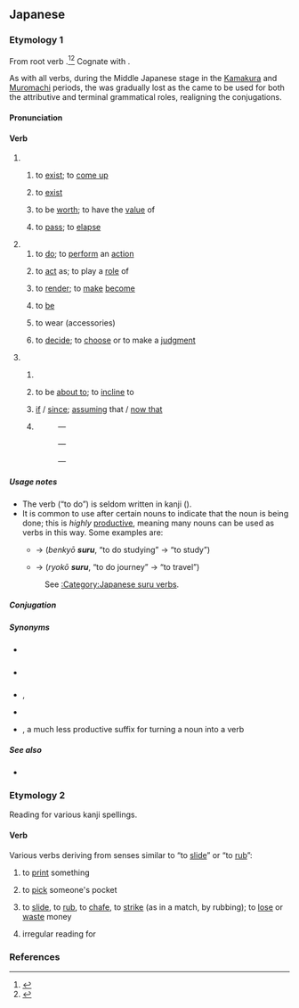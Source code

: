 {{also|ずる}}
==Japanese==

===Etymology 1===
{{ja-kanjitab|alt=為る}}
From {{inh|ja|ojp|-}} root verb {{m|ja|す|tr=su||to do}}.<ref name="KDJ">{{R:Kokugo Dai Jiten}}</ref><ref name="DJR">{{R:Daijirin}}</ref> Cognate with {{cog|ryu|すん|tr=sun}}.

As with all verbs, during the Middle Japanese stage in the [[w:Kamakura period|Kamakura]] and [[w:Muromachi period|Muromachi]] periods, the {{m|ja|終止形|tr=shūshikei||terminal or sentence-ending form}} was gradually lost as the {{m|ja|連体形|tr=rentaikei||attributive form}} came to be used for both the attributive and terminal grammatical roles, realigning the conjugations.

====Pronunciation====
{{ja-pron|する|acc=h|y=kun|acc_ref=NHK}}
{{ja-ojad}}

====Verb====
{{ja-verb|type=suru|tr=both}}

# {{lb|ja|intransitive}}
## {{q|of inanimate objects}} to [[exist]]; to [[come up]]
##: {{ja-x|稲%光が'''する'''|いな%びかり が '''する'''|Lightning '''occurred'''.}}
##: {{ja-x|におい が '''する'''|'''There is''' a smell.}}
## {{q|of a specified state; of a specified quality}} to [[exist]] {{q|in someone or something}}
##: {{ja-x|がっしり'''した'''骨%組み|がっしり '''した''' ほね%ぐみ|a rigid structure}}
## to be [[worth]]; to have the [[value]] of
##: {{ja-x|五%億円も'''する'''絵|ご%おく えん も '''する''' え|a painting '''worth''' 500 million yen}}
## {{q|of time}} to [[pass]]; to [[elapse]]
##: {{ja-x|一%年も'''すれば'''忘れるだろう|いち%ねん も '''すれば''' わすれる だろう|It will be forgotten '''after''' one year.}}
# {{lb|ja|transitive}}
## to [[do]]; to [[perform]] an [[action]]
##: {{ja-usex|何を'''して'''いますか。|なに を '''して''' います か。|What are you '''doing'''?}}
## to [[act]] as; to play a [[role]] of
##: {{ja-x|私が司%会を'''する'''|わたし が し%かい を '''する'''|I '''am''' the anchorman.}}
## to [[render]]; to [[make]] [[become]]
##: {{n-g|Usually "A {{ja-l|を}} B {{ja-l|に}} / {{ja-l|と}} + {{lang|ja|する}} ", to make A become B.}}
##: {{ja-usex|息子を先生に'''する'''|むすこ を せんせい に '''する'''|He is training his son to '''become''' a teacher.}}
##: {{ja-usex|一人に'''しないで'''|ひとり に '''しないで'''|please don't leave me '''to be''' alone by myself}}
##: {{ja-usex|部屋を綺麗に'''する'''|へや を きれい に '''する'''|to clean up one's room}}
## {{q|to be in a specified state; to have a specified quality}} to [[be]]
##: {{ja-usex|怖い目つきを'''する'''|こわい めつき を '''する'''|to '''have''' an intimidating glare}}
## to wear (accessories)
##: {{ja-usex|ネクタイを'''する'''。|ネクタイ を '''する'''。|I '''wear''' a necktie.}}
## to [[decide]]; to [[choose]] or to make a [[judgment]]
##: {{ja-x|まあ、これでよしと'''しよう'''|まあ、これ で よし と '''しよう'''|Alright, let's '''go with''' that.}}
##: {{ja-x|出場を取りやめに'''する'''|しゅつじょう を とりやめ に '''する'''|I '''decided''' to quit the competition.}}
# {{lb|ja|auxiliary}}
## {{n-g|"Verbal noun + emphatic particle (e.g. {{ja-l|は}}, {{ja-l|も}}, {{ja-l|こそ}}, {{ja-l|さえ}}) + {{lang|ja|する}} ", emphasizing the verb.}}
##: {{ja-x|雪は降りは'''した'''が積もらなかった|ゆき は ふり は '''した''' が つもらなかった|It did snow, but the snow did not pile up.}}
## {{n-g|"Volitional form of verb + {{ja-l|と}} + {{lang|ja|する}} ":}} to be [[about to]]; to [[incline]] to
##: {{ja-x|日が沈もうと'''して'''いる|ひ が しずもう と '''して''' いる|The sun is sinking.}}
## {{n-g|" {{ja-l|に}} / {{ja-l|と}} + {{lang|ja|する}} ", to give a condition or standpoint, either real or hypothetical:}} [[if]] / [[since]]; [[assume|assuming]] that / [[now that]]
##: {{ja-x|習%作と'''すれば'''上%々の出来だ|しゅう%さく と '''すれば''' じょう%じょう の でき だ|It is of a considerably good quality as for a practice writing.}}
##: {{ja-x|親と'''して'''は心配するのは当然だ|おや と '''して''' は しんぱい する の は とうぜん だ|It's inevitable to worry about that '''if''' you were the parent.}}
##: {{ja-x|どんなに急いだに'''して'''も間に合わなかっただろう|どんな に いそいだ に '''して''' も ま に あわなかった だろう|It would never have been done in time no matter how hard we had worked.}}
## {{lb|ja|humble}} {{n-g|" {{ja-r|linkto=御|rom=-|御/御|お/ご}} + verbal noun + {{lang|ja|する}} ", a humble form of the verb.}}
##: {{ant|ja|成る}}
##: {{syn|ja|致す}}
##: {{ja-r|届ける|とどける|to deliver}} — {{ja-r|linkto=|お届け'''する'''|お とどけ '''する'''|to deliver|pos=humble}}
##: {{ja-r|伴|とも|company}} — {{ja-r|linkto=|お伴'''します'''|お とも '''します'''|to accompany|pos=humble}}
##: {{ja-r|案内する|あんない する|to guide}} — {{ja-r|linkto=|ご案内'''します'''|ご あんない '''します'''|to guide|pos=humble}}

=====Usage notes=====
* The verb {{lang|ja|する}} (“to do”) is seldom written in kanji ({{ja-l|為る}}).
* It is common to use {{lang|ja|する}} after certain nouns to indicate that the noun is being done; this is ''highly'' [[productive]], meaning many nouns can be used as verbs in this way. Some examples are:
** {{m|ja|勉強|tr=benkyō||studying}} → {{lang|ja|勉強'''する'''}} (''benkyō '''suru''''', “to do studying” → “to study”)
** {{m|ja|旅行|tr=ryokō||journey}} → {{lang|ja|旅行'''する'''}} (''ryokō '''suru''''', “to do journey” → “to travel”)
*: See [[:Category:Japanese suru verbs]].

=====Conjugation=====
{{ja-verbconj-auto|lemma=|kana=
|imperfective=さ・し・せ*
|continuative=し
|terminal=する
|attributive=する
|hypothetical=すれ
|imperative=せよ|imp1_note=¹
|imperative2=しろ|imp2_note=²
|passive=される
|causative=[[させる]]<br>さす
|potential=[[できる]]
|volitional=しよう
|negative=しない
|negative_continuative=せず
|formal=します
|perfective=した
|conjunctive=して
|hypothetical_conditional=すれば
|notes=<small>* The ''sa-'' imperfective occurs in Kansai dialect and in certain set phrases, and forms the base of the passive and causative conjugations ''sareru'', ''saseru'', and ''sasu''. The ''se-'' imperfective occurs in Classical Japanese and in other set phrases, and forms the base of the negative continuative conjugation ''sezu''. The ''shi-'' imperfective is most common in Tokyo-standard everyday modern Japanese for forming the base of the negative conjugation ''shinai''.</small>
¹ <small>Written imperative</small>
² <small>Spoken imperative</small>
}}
{{ja-conj-bungo||irreg-s}}

=====Synonyms=====
* {{sense|to do}} {{ja-r|致す|いたす}} {{qualifier|humble}}
* {{sense|to do}} {{ja-r|やる}} {{qualifier|colloquial}}
* {{sense|to do}} {{ja-r|成す|なす|rom=-}}, {{ja-r|為す|なす}} {{qualifier|somewhat archaic, usage is more limited}}
* {{sense|to do}} {{ja-r|行う|おこなう|to carry out}}
* {{sense|used to make a verb}} {{ja-r|linkto=る|〜る|rom=-ru}}, a much less productive suffix for turning a noun into a verb

=====See also=====
* {{ja-r|す}}

===Etymology 2===
Reading for various kanji spellings.

====Verb====
{{ja-verb}}

Various verbs deriving from senses similar to “to [[slide]]” or “to [[rub]]”:

# {{ja-def|刷る|摺る}} to [[print]] something {{qualifier|from the way the paper would be placed on the printing block and '''rubbed'''}}
# {{ja-def|掏る}} to [[pick]] someone's pocket {{qualifier|possibly from the way a pickpocket must '''slide''' along unnoticed;<ref name="KDJ"/> compare English {{m|en|slick}}}}
# {{ja-def|擦る|摩る|磨る|擂る}} to [[slide]], to [[rub]], to [[chafe]], to [[strike]] (as in a match, by rubbing); to [[lose]] or [[waste]] money
# {{ja-def|剃る}} irregular reading for {{m|ja|剃る|tr=soru||to shave}}

===References===
<references/>

{{cln|ja|suppletive verbs}}